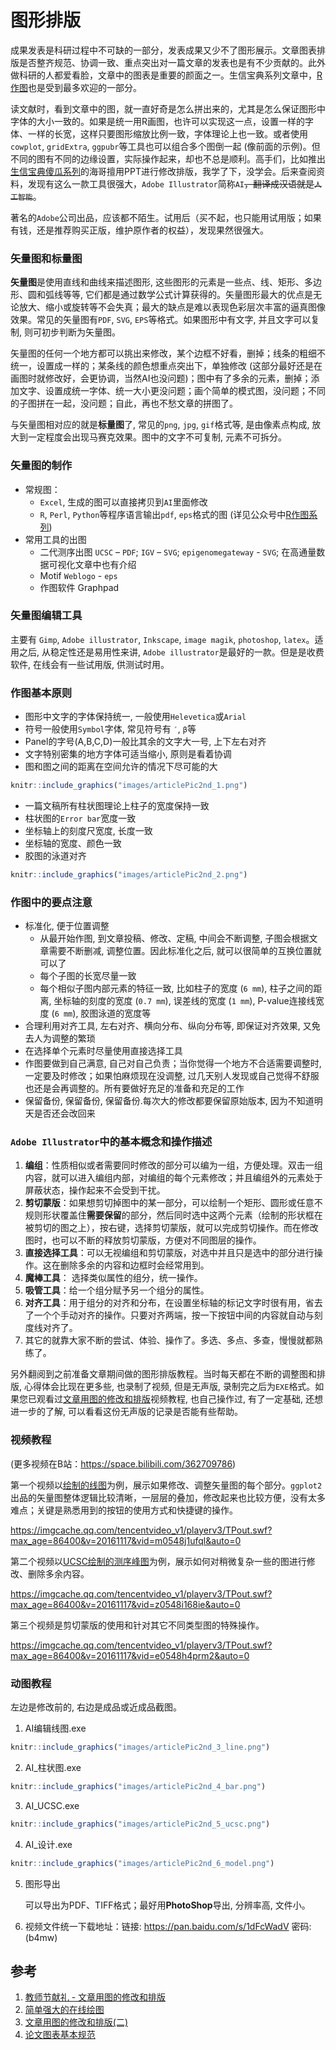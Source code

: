 # 图形排版 {#AI}

成果发表是科研过程中不可缺的一部分，发表成果又少不了图形展示。文章图表排版是否整齐规范、协调一致、重点突出对一篇文章的发表也是有不少贡献的。此外做科研的人都爱看脸，文章中的图表是重要的颜面之一。生信宝典系列文章中，[R作图](https://mp.weixin.qq.com/s/bsvB1k17Izom2ldgdwXrdg)也是受到最多欢迎的一部分。

读文献时，看到文章中的图，就一直好奇是怎么拼出来的，尤其是怎么保证图形中字体的大小一致的。如果是统一用R画图，也许可以实现这一点，设置一样的字体、一样的长宽，这样只要图形缩放比例一致，字体理论上也一致。或者使用`cowplot`, `gridExtra`, `ggpubr`等工具也可以组合多个图倒一起 (像前面的示例)。但不同的图有不同的边缘设置，实际操作起来，却也不总是顺利。高手们，比如推出[生信宝典傻瓜系列](http://mp.weixin.qq.com/s/LPWaxbKuS-XlvzkSE-MupQ)的海哥擅用PPT进行修改排版，我学了下，没学会。后来查阅资料，发现有这么一款工具很强大，`Adobe Illustrator`简称`AI`~~，翻译成汉语就是`人工智能`~~。

著名的`Adobe`公司出品，应该都不陌生。试用后（买不起，也只能用试用版；如果有钱，还是推荐购买正版，维护原作者的权益），发现果然很强大。


### 矢量图和标量图

**矢量图**是使用直线和曲线来描述图形, 这些图形的元素是一些点、线、矩形、多边形、圆和弧线等等, 它们都是通过数学公式计算获得的。矢量图形最大的优点是无论放大、缩小或旋转等不会失真；最大的缺点是难以表现色彩层次丰富的逼真图像效果。常见的矢量图有`PDF`, `SVG`, `EPS`等格式。如果图形中有文字, 并且文字可以复制, 则可初步判断为矢量图。

矢量图的任何一个地方都可以挑出来修改，某个边框不好看，删掉；线条的粗细不统一，设置成一样的；某条线的颜色想重点突出下，单独修改 (这部分最好还是在画图时就修改好，会更协调，当然AI也没问题)；图中有了多余的元素，删掉；添加文字、设置成统一字体、统一大小更没问题；画个简单的模式图，没问题；不同的子图拼在一起，没问题；自此，再也不愁文章的拼图了。


与矢量图相对应的就是**标量图**了, 常见的`png`, `jpg`, `gif`格式等, 是由像素点构成, 放大到一定程度会出现马赛克效果。图中的文字不可复制, 元素不可拆分。

### 矢量图的制作

* 常规图：
    * `Excel`, 生成的图可以直接拷贝到`AI`里面修改
    * `R`, `Perl`, `Python`等程序语言输出`pdf`, `eps`格式的图 (详见公众号中[R作图系列](http://mp.weixin.qq.com/s/zUS5dSa6cAQqR48XVJrt-g))

* 常用工具的出图
    * 二代测序出图  `UCSC` – `PDF`; `IGV` – `SVG`; `epigenomegateway` - `SVG`; 在高通量数据可视化文章中也有介绍
    * Motif   `Weblogo` - `eps` 
    * 作图软件 Graphpad

	
### 矢量图编辑工具

主要有 `Gimp`, `Adobe illustrator`, `Inkscape`, `image magik`, `photoshop`, `latex`。适用之后, 从稳定性还是易用性来讲, `Adobe illustrator`是最好的一款。但是是收费软件, 在线会有一些试用版, 供测试时用。


### 作图基本原则

* 图形中文字的字体保持统一, 一般使用`Helevetica`或`Arial`
* 符号一般使用`Symbol`字体, 常见符号有 `′`, `β`等
* Panel的字号(A,B,C,D)一般比其余的文字大一号, 上下左右对齐
* 文字特别密集的地方字体可适当缩小, 原则是看着协调
* 图和图之间的距离在空间允许的情况下尽可能的大

```r
knitr::include_graphics("images/articlePic2nd_1.png")
```

* 一篇文稿所有柱状图理论上柱子的宽度保持一致
* 柱状图的`Error bar`宽度一致
* 坐标轴上的刻度尺宽度, 长度一致
* 坐标轴的宽度、颜色一致
* 胶图的泳道对齐

```r
knitr::include_graphics("images/articlePic2nd_2.png")
```

### 作图中的要点注意

* 标准化, 便于位置调整
    * 从最开始作图, 到文章投稿、修改、定稿, 中间会不断调整, 子图会根据文章需要不断删减, 调整位置。因此标准化之后, 就可以很简单的互换位置就可以了
    * 每个子图的长宽尽量一致
    * 每个相似子图内部元素的特征一致, 比如柱子的宽度 (`6 mm`), 柱子之间的距离, 坐标轴的刻度的宽度 (`0.7 mm`), 误差线的宽度 (`1 mm`), P-value连接线宽度 (`6 mm`), 胶图泳道的宽度等

* 合理利用对齐工具, 左右对齐、横向分布、纵向分布等, 即保证对齐效果, 又免去人为调整的繁琐
* 在选择单个元素时尽量使用直接选择工具
* 作图要做到自己满意, 自己对自己负责；当你觉得一个地方不合适需要调整时, 一定要及时修改；如果怕麻烦现在没调整, 过几天别人发现或自己觉得不舒服也还是会再调整的。所有要做好充足的准备和充足的工作
* 保留备份, 保留备份, 保留备份.每次大的修改都要保留原始版本, 因为不知道明天是否还会改回来


### `Adobe Illustrator`中的基本概念和操作描述

1. **编组**：性质相似或者需要同时修改的部分可以编为一组，方便处理。双击一组内容，就可以进入编组内部，对编组的每个元素修改；并且编组外的元素处于屏蔽状态，操作起来不会受到干扰。
2. **剪切蒙版**：如果想剪切掉图中的某一部分，可以绘制一个矩形、圆形或任意不规则形状覆盖住**需要保留**的部分，然后同时选中这两个元素（绘制的形状框在被剪切的图之上），按右键，选择剪切蒙版，就可以完成剪切操作。而在修改图时，也可以不断的释放剪切蒙版，方便对不同图层的操作。
3. **直接选择工具**：可以无视编组和剪切蒙版，对选中并且只是选中的部分进行操作。这在删除多余的内容和边框时会经常用到。
4. **魔棒工具**： 选择类似属性的组分，统一操作。
5. **吸管工具**：给一个组分赋予另一个组分的属性。
6. **对齐工具**：用于组分的对齐和分布，在设置坐标轴的标记文字时很有用，省去了一个个手动对齐的操作。只要对齐两端，按一下按钮中间的内容就自动与刻度线对齐了。
7. 其它的就靠大家不断的尝试、体验、操作了。多选、多点、多查，慢慢就都熟练了。


另外翻阅到之前准备文章期间做的图形排版教程。当时每天都在不断的调整图和排版, 心得体会比现在更多些, 也录制了视频, 但是无声版, 录制完之后为`EXE`格式。如果您已观看过[文章用图的修改和排版](http://mp.weixin.qq.com/s/IJNyhinakY0lSXgCN7b9ug)视频教程, 也自己操作过, 有了一定基础, 还想进一步的了解, 可以看看这份无声版的记录是否能有些帮助。


### 视频教程

(更多视频在B站：<https://space.bilibili.com/362709786>)

第一个视频以[绘制的线图](http://mp.weixin.qq.com/s/D0b1gBoho5bnuDdsBRpA4g)为例，展示如果修改、调整矢量图的每个部分。`ggplot2`出品的矢量图整体逻辑比较清晰，一层层的叠加，修改起来也比较方便，没有太多难点；关键是熟悉用到的按钮的使用方式和快捷键的操作。

<https://imgcache.qq.com/tencentvideo_v1/playerv3/TPout.swf?max_age=86400&v=20161117&vid=m0548j1ufql&auto=0>

第二个视频以[UCSC绘制的测序峰图](http://mp.weixin.qq.com/s/b7Cppdm-vMTgZfFVC3Q1lQ)为例，展示如何对稍微复杂一些的图进行修改、删除多余内容。

<https://imgcache.qq.com/tencentvideo_v1/playerv3/TPout.swf?max_age=86400&v=20161117&vid=z0548i168ie&auto=0>


第三个视频是剪切蒙版的使用和针对其它不同类型图的特殊操作。

<https://imgcache.qq.com/tencentvideo_v1/playerv3/TPout.swf?max_age=86400&v=20161117&vid=e0548h4prm2&auto=0>

### 动图教程

左边是修改前的, 右边是成品或近成品截图。

1. AI编辑线图.exe

```r
knitr::include_graphics("images/articlePic2nd_3_line.png")
```
2. AI_柱状图.exe

```r
knitr::include_graphics("images/articlePic2nd_4_bar.png")
```

3. AI_UCSC.exe

```r
knitr::include_graphics("images/articlePic2nd_5_ucsc.png")
```

4. AI_设计.exe

```r
knitr::include_graphics("images/articlePic2nd_6_model.png")
```

5. 图形导出

   可以导出为PDF、TIFF格式；最好用**PhotoShop**导出, 分辨率高, 文件小。

6. 视频文件统一下载地址：链接: <https://pan.baidu.com/s/1dFcWadV> 密码: (b4mw)


## 参考

1. [教师节献礼 - 文章用图的修改和排版](https://mp.weixin.qq.com/s/IJNyhinakY0lSXgCN7b9ug)
2. [简单强大的在线绘图](http://mp.weixin.qq.com/s?__biz=MzI5MTcwNjA4NQ==&mid=2247484624&idx=1&sn=7f97f3cd03d6891f71ac3bb778ad84bb&chksm=ec0dc15adb7a484c0c1a3cfe25892c22d3ffc21276d7ac8ed5794f020b99003a86b3c6d5bc31#rd)
3. [文章用图的修改和排版(二)](http://mp.weixin.qq.com/s/HTsufk71U3wf14OOWSKEeQ)
4. [论文图表基本规范](http://mp.weixin.qq.com/s/SCT4oso_vI0UNIJZTaG95g)


